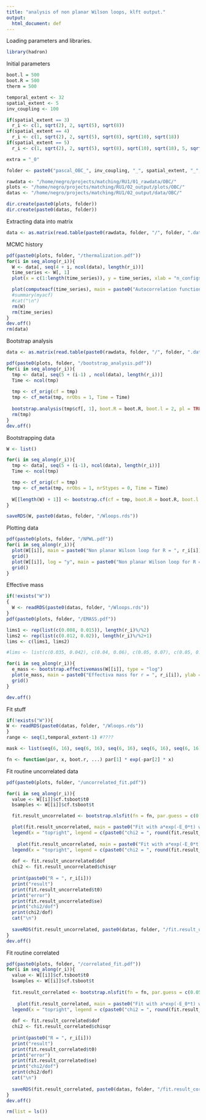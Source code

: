 ```yaml
---
title: "analysis of non planar Wilson loops, klft output."
output:
  html_document: def
---
```

Loading parameters and libraries.

```r
library(hadron)
```

Initial parameters

```r
boot.l = 500
boot.R = 500
therm = 500

temporal_extent <- 32
spatial_extent <- 5
inv_coupling <- 100

if(spatial_extent == 3)
  r_i <- c(1, sqrt(2), 2, sqrt(5), sqrt(8))
if(spatial_extent == 4)
  r_i <- c(1, sqrt(2), 2, sqrt(5), sqrt(8), sqrt(10), sqrt(18))
if(spatial_extent == 5)
  r_i <- c(1, sqrt(2), 2, sqrt(5), sqrt(8), sqrt(10), sqrt(18), 5, sqrt(32))

extra = "_0"

folder <- paste0("pascal_OBC_", inv_coupling, "_", spatial_extent, "_", temporal_extent, extra)

rawdata <- "/home/negro/projects/matching/RU1/01_rawdata/OBC/"
plots <- "/home/negro/projects/matching/RU1/02_output/plots/OBC/"
datas <- "/home/negro/projects/matching/RU1/02_output/data/OBC/"

dir.create(paste0(plots, folder))
dir.create(paste0(datas, folder))
```

Extracting data into matrix

```r
data <- as.matrix(read.table(paste0(rawdata, folder, "/", folder, ".dat"), skip = 1))
```

MCMC history

```r
pdf(paste0(plots, folder, "/thermalization.pdf"))
for(i in seq_along(r_i)){
  W <- data[, seq(4 + i, ncol(data), length(r_i))]
  time_series <- W[, 1]
  plot(x = c(1:length(time_series)), y = time_series, xlab = "n_configs", ylab = "W(R,T)", main = paste0("W(R,T) for T = 1, R = ", r_i[i]))

  plot(computeacf(time_series), main = paste0("Autocorrelation function W(R,T) for T = 1, R = ", r_i[i]))
  #summary(myacf)
  #cat("\n")
  rm(W)
  rm(time_series)
}
dev.off()
rm(data)
```
Bootstrap analysis

```r
data <- as.matrix(read.table(paste0(rawdata, folder, "/", folder, ".dat"), skip = 1 + therm))

pdf(paste0(plots, folder, "/bootstrap_analysis.pdf"))
for(i in seq_along(r_i)){
  tmp <- data[, seq(5 + (i-1) , ncol(data), length(r_i))]
  Time <- ncol(tmp)
  
  tmp <- cf_orig(cf = tmp)
  tmp <- cf_meta(tmp, nrObs = 1, Time = Time)
  
  bootstrap.analysis(tmp$cf[, 1], boot.R = boot.R, boot.l = 2, pl = TRUE)
  rm(tmp)
}
dev.off()
```

Bootstrapping data

```r
W <- list()

for(i in seq_along(r_i)){
  tmp <- data[, seq(5 + (i-1), ncol(data), length(r_i))]
  Time <- ncol(tmp)

  tmp <- cf_orig(cf = tmp)
  tmp <- cf_meta(tmp, nrObs = 1, nrStypes = 0, Time = Time)
  
  W[[length(W) + 1]] <- bootstrap.cf(cf = tmp, boot.R = boot.R, boot.l = boot.l, sim = "fixed", endcorr = TRUE, seed = 1234567)
}

saveRDS(W, paste0(datas, folder, "/Wloops.rds"))
```

Plotting data

```r
pdf(paste0(plots, folder, "/NPWL.pdf"))
for(i in seq_along(r_i)){
  plot(W[[i]], main = paste0("Non planar Wilson loop for R = ", r_i[i]), ylab = "W(R,T)", xlab = "t")
  grid()
  plot(W[[i]], log = "y", main = paste0("Non planar Wilson loop for R = ", r_i[i], ", logscale"), ylab = "W(R,T)", xlab = "t")
  grid()
}
```

Effective mass

```r
if(!exists("W"))
{
  W <- readRDS(paste0(datas, folder, "/Wloops.rds"))
}
pdf(paste0(plots, folder, "/EMASS.pdf"))

lims1 <- rep(list(c(0.008, 0.015)), length(r_i)%/%2)
lims2 <- rep(list(c(0.012, 0.02)), length(r_i)%/%2+1)
lims <- c(lims1, lims2)

#lims <- list(c(0.035, 0.042), c(0.04, 0.06), c(0.05, 0.07), c(0.05, 0.07), c(0.06, 0.08), c(0.065, 0.085), c(0.085, 0.12))

for(i in seq_along(r_i)){
  e_mass <- bootstrap.effectivemass(W[[i]], type = "log")
  plot(e_mass, main = paste0("Effectiva mass for r = ", r_i[i]), ylab = expression(m[eff]), xlab = "t", xlim = c(0,24), ylim = lims[[i]])
  grid()
}

dev.off()
```
Fit stuff

```r
if(!exists("W")){
W <- readRDS(paste0(datas, folder, "/Wloops.rds"))
}
range <- seq(1,temporal_extent-1) #????

mask <- list(seq(6, 16), seq(6, 16), seq(6, 16), seq(6, 16), seq(6, 16), seq(6, 16), seq(6, 16), seq(6, 16), seq(6, 16))

fn <- function(par, x, boot.r, ...) par[1] * exp(-par[2] * x)
```

Fit routine uncorrelated data

```r
pdf(paste0(plots, folder, "/uncorrelated_fit.pdf"))

for(i in seq_along(r_i)){
  value <- W[[i]]$cf.tsboot$t0
  bsamples <- W[[i]]$cf.tsboot$t

  fit.result_uncorrelated <- bootstrap.nlsfit(fn = fn, par.guess = c(0.05, 0.02), y = value, x = range, bsamples = bsamples, mask = mask[[i]], use.minpack.lm = FALSE)

  plot(fit.result_uncorrelated, main = paste0("Fit with a*exp(-E_0*t) with r = ", r_i[i]), ylab = "W(R,T)", xlab = "t", xlim = c(mask[[i]][1], mask[[i]][length(mask[[i]])]), ylim =rev(c(value[mask[[i]][1]], value[mask[[i]][length(mask[[i]])]])), log = "y")
  legend(x = "topright", legend = c(paste0("chi2 = ", round(fit.result_uncorrelated$chisqr,2)), paste0("dof = ", fit.result_uncorrelated$dof), paste0("a = ", round(fit.result_uncorrelated$t0[1], 5)), paste0("da = ", round(fit.result_uncorrelated$se[1], 5)), paste0("E_0 = ", round(fit.result_uncorrelated$t0[2], 5)), paste0("dE_0 = ", round(fit.result_uncorrelated$se[2], 5))))
  
    plot(fit.result_uncorrelated, main = paste0("Fit with a*exp(-E_0*t) with r = ", r_i[i]), ylab = "W(R,T)", xlab = "t", log = "y")
  legend(x = "topright", legend = c(paste0("chi2 = ", round(fit.result_uncorrelated$chisqr,2)), paste0("dof = ", fit.result_uncorrelated$dof), paste0("a = ", round(fit.result_uncorrelated$t0[1], 5)), paste0("da = ", round(fit.result_uncorrelated$se[1],5)), paste0("E_0 = ", round(fit.result_uncorrelated$t0[2], 5)), paste0("dE_0 = ", round(fit.result_uncorrelated$se[2], 5))))
  
  dof <- fit.result_uncorrelated$dof
  chi2 <- fit.result_uncorrelated$chisqr
  
  print(paste0("R = ", r_i[i]))
  print("result")
  print(fit.result_uncorrelated$t0)
  print("error")
  print(fit.result_uncorrelated$se)
  print("chi2/dof")
  print(chi2/dof)
  cat("\n")
  
  saveRDS(fit.result_uncorrelated, paste0(datas, folder, "/fit.result_uncorrelated_", i,".rds"))
}
dev.off()
```
Fit routine correlated

```r
pdf(paste0(plots, folder, "/correlated_fit.pdf"))
for(i in seq_along(r_i)){
  value <- W[[i]]$cf.tsboot$t0
  bsamples <- W[[i]]$cf.tsboot$t
  
  fit.result_correlated <- bootstrap.nlsfit(fn = fn, par.guess = c(0.05, 0.02), y = value, x = range, bsamples = bsamples, mask = mask[[i]], use.minpack.lm = FALSE, CovMatrix = NULL)
  
    plot(fit.result_correlated, main = paste0("Fit with a*exp(-E_0*t) with r = ", r_i[i]), ylab = "W(R,T)", xlab = "t", xlim = c(0,32), log = "y")
  legend(x = "topright", legend = c(paste0("chi2 = ", round(fit.result_correlated$chisqr,2)), paste0("dof = ", fit.result_correlated$dof), paste0("a = ", round(fit.result_correlated$t0[1], 5)), paste0("da = ", round(fit.result_correlated$se[1],5)), paste0("E_0 = ", round(fit.result_correlated$t0[2], 5)), paste0("dE_0 = ", round(fit.result_correlated$se[2], 5))))
  
  dof <- fit.result_correlated$dof
  chi2 <- fit.result_correlated$chisqr
  
  print(paste0("R = ", r_i[i]))
  print("result")
  print(fit.result_correlated$t0)
  print("error")
  print(fit.result_correlated$se)
  print("chi2/dof")
  print(chi2/dof)
  cat("\n")
  
  saveRDS(fit.result_correlated, paste0(datas, folder, "/fit.result_correlated_", i,".rds"))
}
dev.off()
```
```r
rm(list = ls())
```



